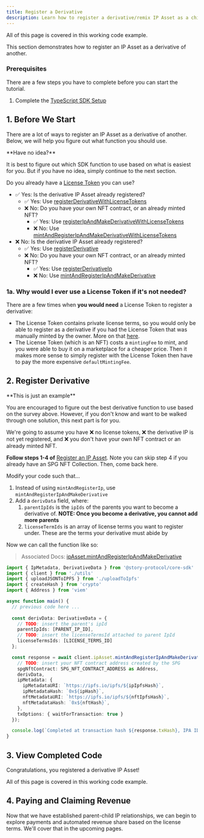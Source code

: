 ```yaml
---
title: Register a Derivative
description: Learn how to register a derivative/remix IP Asset as a child of another in TypeScript.
---
```


<CardGroup cols={1}>
  <Card
    title="Completed Code"
    href="https://github.com/storyprotocol/typescript-tutorial/blob/main/scripts/registerDerivativeCommercialSpg.ts"
    icon="thumbs-up"
    iconType="solid"
    target="_blank"
  >
    All of this page is covered in this working code example.
  </Card>
</CardGroup>

This section demonstrates how to register an IP Asset as a derivative of another.

### Prerequisites

There are a few steps you have to complete before you can start the tutorial.

1. Complete the [TypeScript SDK Setup](/developers/typescript-sdk/typescript-sdk-setup)

## 1. Before We Start

There are a lot of ways to register an IP Asset as a derivative of another. Below, we will help you figure out what function you should use.

<Note>
**Have no idea?**

It is best to figure out which SDK function to use based on what is easiest for you. But if you have no idea, simply continue to the next section.
</Note>

Do you already have a [License Token](/developers/license-token) you can use?

* ✅ Yes: Is the derivative IP Asset already registered?
  * ✅ Yes: Use [registerDerivativeWithLicenseTokens](https://docs.story.foundation/docs/sdk-ipasset#registerderivativewithlicensetokens)
  * ❌ No: Do you have your own NFT contract, or an already minted NFT?
    * ✅ Yes: Use [registerIpAndMakeDerivativeWithLicenseTokens](https://docs.story.foundation/docs/sdk-ipasset#registeripandmakederivativewithlicensetokens)
    * ❌ No: Use [mintAndRegisterIpAndMakeDerivativeWithLicenseTokens](https://docs.story.foundation/docs/sdk-ipasset#mintandregisteripandmakederivativewithlicensetokens)
* ❌ No: Is the derivative IP Asset already registered?
  * ✅ Yes: Use [registerDerivative](https://docs.story.foundation/docs/sdk-ipasset#registerderivative)
  * ❌ No: Do you have your own NFT contract, or an already minted NFT?
    * ✅ Yes: Use [registerDerivativeIp](https://docs.story.foundation/docs/sdk-ipasset#registerderivativeip)
    * ❌ No: Use [mintAndRegisterIpAndMakeDerivative](https://docs.story.foundation/docs/sdk-ipasset#mintandregisteripandmakederivative)

### 1a. Why would I ever use a License Token if it's not needed?

There are a few times when **you would need** a License Token to register a derivative:

* The License Token contains private license terms, so you would only be able to register as a derivative if you had the License Token that was manually minted by the owner. More on that [here](https://docs.story.foundation/docs/license-token#private-licenses).
* The License Token (which is an NFT) costs a `mintingFee` to mint, and you were able to buy it on a marketplace for a cheaper price. Then it makes more sense to simply register with the License Token then have to pay the more expensive `defaultMintingFee`.

## 2. Register Derivative

<Note>
**This is just an example**

You are encouraged to figure out the best derivative function to use based on the survey above. However, if you don't know and want to be walked through one solution, this next part is for you.
</Note>

We're going to assume you have ❌ no license tokens, ❌ the derivative IP is not yet registered, and ❌ you don't have your own NFT contract or an already minted NFT.

**Follow steps 1-4 of** [Register an IP Asset](/developers/typescript-sdk/register-an-ip-asset). Note you can skip step 4 if you already have an SPG NFT Collection. Then, come back here.

Modify your code such that...

1. Instead of using `mintAndRegisterIp`, use `mintAndRegisterIpAndMakeDerivative`
2. Add a `derivData` field, where:
   1. `parentIpIds` is the `ipIds` of the parents you want to become a derivative of. **NOTE: Once you become a derivative, you cannot add more parents**
   2. `licenseTermIds` is an array of license terms you want to register under. These are the terms your derivative must abide by

Now we can call the function like so:

> Associated Docs: [ipAsset.mintAndRegisterIpAndMakeDerivative](https://docs.story.foundation/docs/sdk-ipasset#mintandregisteripandmakederivative)

```typescript main.ts
import { IpMetadata, DerivativeData } from '@story-protocol/core-sdk'
import { client } from './utils'
import { uploadJSONToIPFS } from './uploadToIpfs'
import { createHash } from 'crypto'
import { Address } from 'viem'

async function main() {
  // previous code here ...
  
  const derivData: DerivativeData = {
    // TODO: insert the parent's ipId
    parentIpIds: [PARENT_IP_ID],
    // TODO: insert the licenseTermsId attached to parent IpId
    licenseTermsIds: [LICENSE_TERMS_ID]
  };

  const response = await client.ipAsset.mintAndRegisterIpAndMakeDerivative({
    // TODO: insert your NFT contract address created by the SPG
    spgNftContract: SPG_NFT_CONTRACT_ADDRESS as Address,
    derivData,
    ipMetadata: {
      ipMetadataURI: `https://ipfs.io/ipfs/${ipIpfsHash}`,
      ipMetadataHash: `0x${ipHash}`,
      nftMetadataURI: `https://ipfs.io/ipfs/${nftIpfsHash}`,
      nftMetadataHash: `0x${nftHash}`,
    },
    txOptions: { waitForTransaction: true }
  });

  console.log(`Completed at transaction hash ${response.txHash}, IPA ID: ${response.ipId}, Token ID: ${response.tokenId}`);
}
```

## 3. View Completed Code

Congratulations, you registered a derivative IP Asset!

<CardGroup cols={1}>
  <Card
    title="Completed Code"
    href="https://github.com/storyprotocol/typescript-tutorial/blob/main/scripts/registerDerivativeCommercialSpg.ts"
    icon="thumbs-up"
    iconType="solid"
    target="_blank"
  >
    All of this page is covered in this working code example.
  </Card>
</CardGroup>

## 4. Paying and Claiming Revenue

Now that we have established parent-child IP relationships, we can begin to explore payments and automated revenue share based on the license terms. We'll cover that in the upcoming pages.
